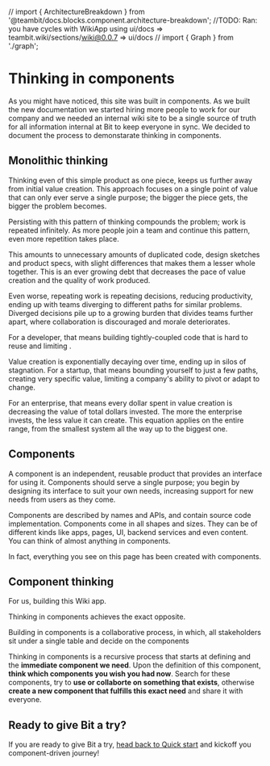 // import { ArchitectureBreakdown } from '@teambit/docs.blocks.component.architecture-breakdown';
//TODO: Ran: you have cycles with WikiApp using ui/docs  => teambit.wiki/sections/wiki@0.0.7 => ui/docs
// import { Graph } from './graph';

# Thinking in components

As you might have noticed, this site was built in components. As we built the new documentation we started hiring more people to work for our company and we needed
an internal wiki site to be a single source of truth for all information internal at Bit to keep everyone in sync. We decided to document the process to demonstarate
thinking in components.

<ExcludeHighlighter>
  <BubbleHighlighter
    componentId={ComponentID.fromString("teambit.wiki/apps/wiki")}
    showId
  >
    <UNSAFE_LocationContext.Provider value={null}>
      <MemoryRouter>
        <div className={styles.wiki}>
          <WikiApp />
        </div>
      </MemoryRouter>
    </UNSAFE_LocationContext.Provider>
  </BubbleHighlighter>
</ExcludeHighlighter>

## Monolithic thinking

Thinking even of this simple product as one piece, keeps us further away from initial value creation. This approach focuses on a single point of value that can only ever serve a single purpose; the bigger the piece gets, the bigger the problem becomes.

Persisting with this pattern of thinking compounds the problem; work is repeated infinitely. As more people join a team and continue this pattern, even more repetition takes place.

This amounts to unnecessary amounts of duplicated code, design sketches and product specs, with slight differences that makes them a lesser whole together. This is an ever growing debt that decreases the pace of value creation and the quality of work produced.

Even worse, repeating work is repeating decisions, reducing productivity, ending up with teams diverging to different paths for similar problems. Diverged decisions pile up to a growing burden that divides teams further apart, where collaboration is discouraged and morale deteriorates.

<!-- This leads us to a dangerous equation; the more we invest in value creation, the more damage is caused. At this point, it might be better if teams stopped working - for the sake of the company. -->

For a developer, that means building tightly-coupled code that is hard to reuse and limiting .

Value creation is exponentially decaying over time, ending up in silos of stagnation.
For a startup, that means bounding yourself to just a few paths, creating very specific value, limiting a company's ability to pivot or adapt to change.

For an enterprise, that means every dollar spent in value creation is decreasing the value of total dollars invested. The more the enterprise invests, the less value it can create.
This equation applies on the entire range, from the smallest system all the way up to the biggest one. 

<!-- As you might have noticed, this site was built in components. As we built the new documentation we started hiring more people to work for our company and we needed
an internal wiki site to be a single source of truth for all information internal at Bit to keep everyone in sync. We decided to document the process to demonstarate
thinking in components.

Thinking in components is a recursive process that starts at defining and the **immediate component we need**. Upon the definition of this component, **think which components you wish you had now**.
Search for these components, try to **use or collaborte on something that exists**, otherwise **repeat the process with a new component that fulfills this exact need**.

Below is the [wiki application](/) component we ended up building. Next sections will cover how we built the wiki website based on the work we have done for this documentation
website. -->
<!-- Thinking in components is a different mindset. It is about understanding and capitalizing on smaller, reusable portions of value in the mutual work we do that compose together to
a greater whole.
This could apply on almost anything we create from software development, to content creation, design, product management or even organization structure and anything you might imagine.

To demonstarate thinking in components we would use the following simple product that show a list of top inventions: -->
<!-- <Graph /> -->

<!-- Before we will dive into the process of thinking and composing this app. Let's start with a component. -->


## Components

A component is an independent, reusable product that provides an interface for using it. Components should serve a single purpose; you begin by designing its interface to suit your own needs, increasing support for new needs from users as they come.

Components are described by names and APIs, and contain source code implementation. Components come in all shapes and sizes. They can be of different kinds like apps, pages, UI, backend services and even content. You can think of almost anything in components.

In fact, everything you see on this page has been created with components.

<ExcludeHighlighter>
  <BubbleHighlighter
    componentId={ComponentID.fromString("teambit.wiki/apps/wiki")}
    showId
  >
    <UNSAFE_LocationContext.Provider value={null}>
      <MemoryRouter>
        <div className={styles.wiki}>
          <WikiApp />
        </div>
      </MemoryRouter>
    </UNSAFE_LocationContext.Provider>
  </BubbleHighlighter>
</ExcludeHighlighter>

## Component thinking

For us, building this Wiki app.

Thinking in components achieves the exact opposite.

Building in components is a collaborative process, in which, all stakeholders sit under a single table and decide on the components 

Thinking in components is a recursive process that starts at defining and the **immediate component we need**. Upon the definition of this component, **think which components you wish you had now**.
Search for these components, try to **use or collaborte on something that exists**, otherwise **create a new component that fulfills this exact need** and share it with everyone.



## Ready to give Bit a try?

If you are ready to give Bit a try, [head back to Quick start](/docs/quick-start) and kickoff you component-driven journey!

<!-- A component as an independent, reusable product with an interface for using it. A component serve a single purpose. You design the component interface for your own needs,
then expand over time to support the needs of other teammates, other product teams and eventually to entire world.

Components are described by names and APIs, and contain source code implementation. They can be of different kinds like apps, pages, UI components, backend services and even content.
You can think of almost anything in components. -->

<!-- Building the Wiki was a simple and a joint effort made simple because the system worked -->
<!--
<ComponentCardGroup components={wikiComponents} />
<br /> -->

<!-- ```ts
export type ComponentDef = {
  scope: '', // scope defines the ownership over a component. (scope of ownership)
  type: '', // type of the component. (app, ui, backend, module, page, block, hook etc.). (semantic type of the component.)
  env: '', // development environment for the component. (react, node, angular, vue, aspect) or your custom one. (technological constraints)
  functionality: '' // segment the component by its functionallity, in relation the its containing scope (buttons/button, pages/).
}

function createComponent(def: ComponentDef) { // Step one
  const id: ComponentID = ComponentID.fromDef(def);
  const componentsToUse: ComponentDef[] = defineComponentsToUse(); // Step 2
  const componentsToCreate: ComponentDef[] = defineComponentsToCreate(); // Step 3

  const componentsCreated = componentsToCreate.map((def) => {
    return createComponent(def); // Step 4
  });

  // Step 5
  const dependencies: Component[] = componentsCreated.concat(componentsToUse);
  const sourceCode: SourceCode = implementComponent(dependencies);

  // Step 6
  return new Component(id, sourceCode, def.env);
}
``` -->
<!--
<Tabs tabs={['App', 'Header', 'Wiki', 'About']}>
  {[
    <AppContent />
  ]}
</Tabs>

## Collaborate
 -->

<!-- ## Step 5: Merge -->
<!--


Upon in the implementation of each of these components try and search for solutions at bit.cloud, try to use the component.
This way, you can easily replace the implementation of your header and keep your other components agnostic to it.

For each of these components, create your own components and search for useful components with team mates and on [bit.cloud](https://bit.cloud).

We goun

For each of these components, search for useful components on bit.cloud or implement
For each of these components, Search for useful components  inspiration of [bit.cloud](https://bit.cloud/components), collaborate with a product manager
like designers and product managers  or create new ones.

We will start with the header.
We have found a component Bit used to build this website and decided to use it. It is flexiable enough to our needs and we are looking for a simple menu to start with.

We have decided to create our own header, and use the header we have built for

```bash
bit create react wiki
```

Use the header we found. -->

<!-- Thinking of this simple product in one-piece, keeps us longer away from initial value creation, and ends up creating a single point of value. We ended up creating something
very specific that ever serves a single purpose, ignoring the smaller details. The bigger the one-piece is, the bigger the problem gets.

Repeating this pattern of thinking, ends up with even a worse equation; work is repeated infinitely, and the more people doing work, the more work is repeated.
Repeating work is ever increasing the amount of duplicated code, design sketches and product specs with slight differences that makes them a lesser whole together;
An ever growing burdon that decreases the pace of value creation and the quality of work produced.

Even worse, repeating work is repeating decisions, ending up with people constantly diverging to different paths on similiar problems. Diverged decisions pile up to a growing burdon,
that constantly divides us further a part. Politics arise, collaboration is discouraged and unhealty competition emerge, that makes us a lesser whole; and the bigger the system
becomes, the more we are a part.

This sums down to a dangerous equation; the more we invest in value creation, the bigger the damage becomes, to the point it might be better if people just won't do any work.
Value creation is exponentially slowing down over time, ending up in silos of stagnation.

For a startup, that means bounding yourself to few paths, creating very specific value, limiting the business ability to adapt to changes. Ending up in increased down-side
and decreased up-side.

For an enteprise, that means every dollar spent in value creation is decreasing the value of total dollars invested. The more invested, the less value the enterprise can
create.

This equation applies on the entire range, all the way from smallest system to the biggest one. -->

<!-- Planning and building this product as a whole, without breaking it down to smaller pieces of value is prone to cause the organization to repeat the same again, and again,
which results in an exponentially

Building this simple product, usually starts with a spec built by a product manager, design sketch in a tool like Sketch or Figma from the designer, and engineers
that do the development work. These stake holders build their own "worlds" that include variaty of components, products, symbols, which cases them to misunderstanding the reality
and constraints of each other. Over time the misunderstanding grows and product managers are frustrated with engineers and designers not delivering fast enough. Sides get more defensive.
There are more decsions made than what we can possibly communicate. and delivery gets expodentially slower over time (more code to maintain, more inconsistency). As a result, digital
assets developed has very and limited value, which makes it very hard to react to changes quickly. Reacting to change is slow. Downside is not protected. Upside is limited. Work thrown
to garbage.

Problems all of these stake holders are working in different methods and work on different "realities".


- Bad communication.
- Misunderstanding.
- Doesn't scale.
- Prone to inconsistency.
- Investment of time lost.
- Repeating the same.
- Bad user experience.
- Inconsistency.
- Motivates to work alone. -->
<!--

A component has a purpose, defined by its name. For example:

Like any product, components are consumer-centric, and aims at increasing adoption from a target audience. Components are built from the ground up,
driven by pragmatic needs we have. Defining a need as a component, which rises further needs.

It is important to use components as early as possible and keep the development iterative, adding frequent and smaller portions of value.
Needs push us to think what is the role of the problem in our lives, but not just but also the life of others around us. The more
components are built, the easier it is to scale the process to further people.

Thinking in components is a recursive process that starts at defining and the **immediate component we need**. Upon the definition of this component, **think which components you wish you had now**.
Search for these components, try to **use or collaborte on something that exists**, otherwise **create a new component that fulfills this exact need** and share it with everyone. -->

<!--
Thinking on bit.dev, the first component to start thinking from is bit-dev. Then, I should think what I need in order to build bit.dev.

1. Think which components you wish you had.
2. Search for these components. Collaborate with others in the process.
3. Use the components you found.
4. Communicate on how to use the components you found to your needs.
5. Create the ones you couldn't find.
6. Be the first user of the components you needed.

Doing this for every component
emphesize the need, and allow the development of great products. This way, every component is immedaidaly
Which kind of responsibilities I want them to own? -->

<!-- Here is an example to the same sample product above, thought and built in components:

<ArchitectureBreakdown />
<br />

Thinking of this simple product in components, ever shortens path to value creation, and ending by creating five new assets of value for our system,
taking leverage of two existing ones. We ended up creating five new responsibilities in the system we all understand.
The smaller details become an asset instead of a burdon.

Repeating this pattern of thinking, ends up with a positive equation; the more value is created, the easier it gets to create value.

Component naming should be done in collaboration with all stake holders, designer, product manager and designer.

We ended up with creating
something specific, yet flexible. We created a business responsbility for something that we all agree on. We made a decision. We collaborated. Respecting the smaller details.
We created an area of indepedent ownership we can measure and improve. Everyone know about them. They are used already. Asset of value.

Repeating this way of thinking,

Thinking of this in components, is like walking in a path, where you think of see problems in reality, and you are looking at them from the bottom up.

Thinking of this product in components, ends up with a shorter path to value, collaboration, and in the end.

It is about understanding and capitalizing on smaller, reusable portions of value in the mutual work we do that compose together to a greater whole.

Thinking of this product in component  -->

<!--
Transparency.
Small portions of value.
In creating 5 portions of value, pieces we can hold on to in our system.
Iterate.
Ownership.
Reduce risk.
Understanding
Communication
Value compound
Ever compunding value.
Collaboration.
Openess
Create more assets of value
Adaptive
Flexiable for changes
Everyone understand each other
Asyncrouneous
Value delivery -->

<!-- Rules of good component thinking:

- Bottom up.
- Balance short term and long term.

We used this kind of thinking to build Bit and Bit Cloud with about 7 developers. Some people expect so much to be built by dozens of people if not more.
Today Bit is used by dozens of enterprises and tousneds of organization world wide and help a lot of people build software faster!

For a startup, that means building stronger assets to help protect your downside, and increases the pace of value creation over time, which translates to upside.

For an enterprise, being able to sustaine better team collaboration, and eventually better cross team collaboration. that means, and the same is true for the entire range.


Thinking bottom up it thinking from the present to the future.
uncertainty


## Step 1: Define the first components

<ArchitectureBreakdown />
<br />

## Step 2: Think which components you wish you had

<ArchitectureBreakdown />
<br />

### Use the existing component

### Create the missing components

## Step 3: Share the components

## Step 4: Keep itereating on them -->

<!--
## Think bottom up

## Think composable

## Transparency
Key for successful collaboration between different stakeholders is transparency, components are a language that drive a single source of truth that everyone can understand.
This creates transparency between engineering, product and business people. Once there is transparency, there is collaboration. Product managers can plan for component
use in product specs, and designers can name components the same on Figma.

## Pragmatism
Do the next thing required for you to be successful.

## Build only what you can use
Build only the APIs and comonents you need to accomplish your next goal. If you are finding yourself building an API or a component for the sake of future you, remember that
by the time future you will get there, requirements will most likely to change, and the code will likely to be dead. Implmeneting only the APIs you need shortens times
for delivery, keeps all code alive, and having a component allows to improve and iterate on the component as the requirements grow and change.

## Eat your own dog food
You should ideally use your own components, in case where a component can't be used by you, put yourself in your consumer shoes, and integrate your component to his.

## Rationality

## Components
Components are the core concept and the building block of component-driven software. Components can be anything from a general purpose modules, UI components, frontend applications,
backend services and even content! You can think of anything in components, even outside the world of software.
Components sometime mean different things to different stakeholders of a modern product team.

As a product manager, using components means building reusable pieces of value which cut down future development time, improve user experience and leads to shipping more value faster.
For a product designer, using components means less time spent arduously repeating the same pattern over and over again in Sketch or Figma files.
For a developer, using components means building reusable, independent pieces of code.

Thinking in components has a lot of benefits.

- **Speed.** There might be a steep curve in the short term, but over the long run, well established components will likely to help speed up development
of future releases.

- **User experience.** User experience tends to become inconsistent over time and you start facing problems like a settings page with variaty of different drop downs
or buttons that look differently across different product sections. Inconsistent designs and behaviours consfuse users and is the opposite from crafting a
delightful product experience.

- **Adaptability.** Every component built, is a component you iterate on and improve over time. Using components helps to adapt to product changes and business requirements quickly.
Every change drives more value.

Successful component thinking is done in collaboration with others in a top down process. Implementation is bottom up.

## Start with an end
When starting the planning of new components, it is most important to understand **where and how the component would be used**.
The more concerte usages you have for a component, the better it will be! It is good to start using the component sooner than later. Using components earliar in the process
help tackle real-life constraints early on the development process and results in producing better components.

<TopInventions />


## Collaborate on breaking the product specification to components
A product specification is a blueprint that outlines the product you will be building, what it is going to look like, and specific requirements and behaviours. Usually
a product spec comes in the shape of a design sketch using tools like Figma or Sketch and a set rules defining the product expected behavior.

Start by taking the product spec, together with a designer and a product manager and define the components that play role. Start with the first component you need to use
and slowly propogate to define more components including UI and behaviour as you need them, from the ground up.

- **Product.** Bring the product specification and requirements. Think of every component as a reusable asset of value you can use in your specs.
- **Engineering.** Your role is to bring up the technical constraints, help shape functionality into components that work in reality. Use the same techniques used
to decide if to create a function or class. Disribute things that get bigger into smaller components.
- **Design.** - Bring the design constraints. Think of every component as a symbol or a Figma component.
- **Business.** Think of the business responsbility of the component. Drive balanced decision making.

The process of breaking down a product spec to components starts by defining which components are required and searching for existing ones that might fit our requirements. We might need
to adjust some of our existing components to support new capabilities.

Lets take the example below and start breaking it to component together. Every breakdown starts with the most concerete component. In this case we are building a
Product Card. The first question should be: where would I use the card? If there is no usage for the card it is probably not a good idea to start building it.

Try and define the following:

- Components to use.
- Components to change.
- New components to build.

Not always we get it perfect from the get go but no worries! You can always iterate and change as you evolve your feature. -->
<!-- TODO: force nav blue highlithing on all components in the below. -->

<!-- Where there are components, there is light, where there is a monolith, there is dark.

<ArchitectureBreakdown />

1. Break down the product spec into components.
2. Name each of the components.
3. Search for components that fill these requirements.
4. Use the component, or create a new one if you couldn't find any fit.
5. Distribtue ownership.
6. dsadsasadsa

:::tip
Breaking down product specification in collaboration with stake-holders like backend developers, designers or product managers, help surface issues early on the development process, 
and helps everyone understand each other and build better products together.
:::

## The mispreception of short term


## Implmeneting the component


## Build bottom up
People tend to confuse starting bottoms up. Intuition is to start with a small component like a `Button` and then compose it all the way
up to an application. Actually, it is quite the opposite. You should start with the first component you are going to actually **use**, and build the components you need
to achieve your goal.

```bash
bit create react ui/product-card --scope 
```


### Use as early as possible

### Iterate


## Thinking is components is gradual -->
